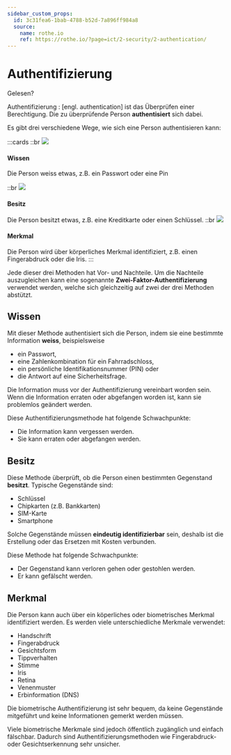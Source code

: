 ```yaml
---
sidebar_custom_props:
  id: 3c31fea6-1bab-4788-b52d-7a896ff984a8
  source:
    name: rothe.io
    ref: https://rothe.io/?page=ict/2-security/2-authentication/
---
```


# Authentifizierung

<Answer type="state" webKey="d41cc129-93c0-4c08-9faa-d20447d0cf20">Gelesen?</Answer>

Authentifizierung
: [engl. authentication] ist das Überprüfen einer Berechtigung. Die zu überprüfende Person **authentisiert** sich dabei.

Es gibt drei verschiedene Wege, wie sich eine Person authentisieren kann:

:::cards
::br
![](images/password.jpg)
#### Wissen
Die Person weiss etwas, z.B. ein Passwort oder eine Pin

::br
![](images/keys.jpg)
#### Besitz
Die Person besitzt etwas, z.B. eine Kreditkarte oder einen Schlüssel.
::br
![](images/eye.jpg)
#### Merkmal
Die Person wird über körperliches Merkmal identifiziert, z.B. einen Fingerabdruck oder die Iris.
:::

Jede dieser drei Methoden hat Vor- und Nachteile. Um die Nachteile auszugleichen kann eine sogenannte **Zwei-Faktor-Authentifizierung** verwendet werden, welche sich gleichzeitig auf zwei der drei Methoden abstützt.

## Wissen
Mit dieser Methode authentisiert sich die Person, indem sie eine bestimmte Information **weiss**, beispielsweise

- ein Passwort,
- eine Zahlenkombination für ein Fahrradschloss,
- ein persönliche Identifikationsnummer (PIN) oder
- die Antwort auf eine Sicherheitsfrage.

Die Information muss vor der Authentifizierung vereinbart worden sein. Wenn die Information erraten oder abgefangen worden ist, kann sie problemlos geändert werden.

Diese Authentifizierungsmethode hat folgende Schwachpunkte:

- Die Information kann vergessen werden.
- Sie kann erraten oder abgefangen werden.

## Besitz

Diese Methode überprüft, ob die Person einen bestimmten Gegenstand **besitzt**. Typische Gegenstände sind:

- Schlüssel
- Chipkarten (z.B. Bankkarten)
- SIM-Karte
- Smartphone

Solche Gegenstände müssen **eindeutig identifizierbar** sein, deshalb ist die Erstellung oder das Ersetzen mit Kosten verbunden.

Diese Methode hat folgende Schwachpunkte:
- Der Gegenstand kann verloren gehen oder gestohlen werden.
- Er kann gefälscht werden.

## Merkmal
Die Person kann auch über ein köperliches oder biometrisches Merkmal identifiziert werden. Es werden viele unterschiedliche Merkmale verwendet:

- Handschrift
- Fingerabdruck
- Gesichtsform
- Tippverhalten
- Stimme
- Iris
- Retina
- Venenmuster
- Erbinformation (DNS)

Die biometrische Authentifizierung ist sehr bequem, da keine Gegenstände mitgeführt und keine Informationen gemerkt werden müssen.

Viele biometrische Merkmale sind jedoch öffentlich zugänglich und einfach fälschbar. Dadurch sind Authentifizierungsmethoden wie Fingerabdruck- oder Gesichtserkennung sehr unsicher.


